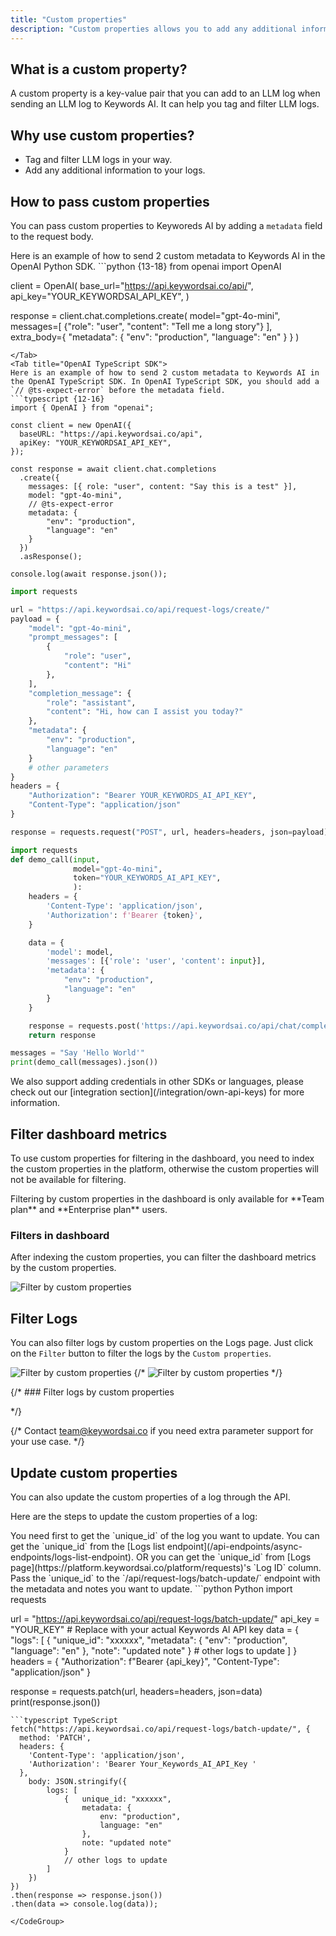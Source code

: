 ```yaml
---
title: "Custom properties"
description: "Custom properties allows you to add any additional information to your logs, which can help you tag and filter logs."
---
```


## What is a custom property?
A custom property is a key-value pair that you can add to an LLM log when sending an LLM log to Keywords AI. It can help you tag and filter LLM logs.

## Why use custom properties?
- Tag and filter LLM logs in your way.
- Add any additional information to your logs.

## How to pass custom properties

You can pass custom properties to Keyworeds AI by adding a `metadata` field to the request body.

<Tabs>
<Tab title="OpenAI Python SDK">
Here is an example of how to send 2 custom metadata to Keywords AI in the OpenAI Python SDK.
```python {13-18}
from openai import OpenAI

client = OpenAI(
    base_url="https://api.keywordsai.co/api/",
    api_key="YOUR_KEYWORDSAI_API_KEY",
)

response = client.chat.completions.create(
    model="gpt-4o-mini",
    messages=[
        {"role": "user", "content": "Tell me a long story"}
    ],
    extra_body={
        "metadata": {
            "env": "production",
            "language": "en"
        }
    }
)
```
</Tab>
<Tab title="OpenAI TypeScript SDK">
Here is an example of how to send 2 custom metadata to Keywords AI in the OpenAI TypeScript SDK. In OpenAI TypeScript SDK, you should add a `// @ts-expect-error` before the metadata field.
```typescript {12-16}
import { OpenAI } from "openai";

const client = new OpenAI({
  baseURL: "https://api.keywordsai.co/api",
  apiKey: "YOUR_KEYWORDSAI_API_KEY",
});

const response = await client.chat.completions
  .create({
    messages: [{ role: "user", content: "Say this is a test" }],
    model: "gpt-4o-mini",
    // @ts-expect-error
    metadata: {
        "env": "production",
        "language": "en"
    }
  })
  .asResponse();

console.log(await response.json());
```
</Tab>
<Tab title="Standard API">
<CodeGroup>

```python Async logging {16-19}
import requests

url = "https://api.keywordsai.co/api/request-logs/create/"
payload = {
    "model": "gpt-4o-mini",
    "prompt_messages": [
        {
            "role": "user",
            "content": "Hi"
        },
    ],
    "completion_message": {
        "role": "assistant",
        "content": "Hi, how can I assist you today?"
    },
    "metadata": {
        "env": "production",
        "language": "en"
    }
    # other parameters
}
headers = {
    "Authorization": "Bearer YOUR_KEYWORDS_AI_API_KEY",
    "Content-Type": "application/json"
}

response = requests.request("POST", url, headers=headers, json=payload)
```
```python LLM proxy {14-17}
import requests
def demo_call(input, 
              model="gpt-4o-mini",
              token="YOUR_KEYWORDS_AI_API_KEY",
              ):
    headers = {
        'Content-Type': 'application/json',
        'Authorization': f'Bearer {token}',
    }

    data = {
        'model': model,
        'messages': [{'role': 'user', 'content': input}],
        'metadata': {
            "env": "production",
            "language": "en"
        }
    }

    response = requests.post('https://api.keywordsai.co/api/chat/completions', headers=headers, json=data)
    return response

messages = "Say 'Hello World'"
print(demo_call(messages).json())
```
</CodeGroup>
</Tab>
<Tab title="Other SDKs">
We also support adding credentials in other SDKs or languages, please check out our [integration section](/integration/own-api-keys) for more information.
</Tab>
</Tabs>


## Filter dashboard metrics
To use custom properties for filtering in the dashboard, you need to index the custom properties in the platform, otherwise the custom properties will not be available for filtering.

<Note>
Filtering by custom properties in the dashboard is only available for **Team plan** and **Enterprise plan** users. 
</Note>

### Filters in dashboard
After indexing the custom properties, you can filter the dashboard metrics by the custom properties.
<Frame>
<img src="https://keywordsai-static.s3.us-east-1.amazonaws.com/docs/observability/dashboard-metadata.png" alt="Filter by custom properties" />
</Frame>

## Filter Logs
You can also filter logs by custom properties on the Logs page. Just click on the `Filter` button to filter the logs by the `Custom properties`.

<Frame>
<img src="https://keywordsai-static.s3.us-east-1.amazonaws.com/docs/observability/logs-custom-property.png" alt="Filter by custom properties" />
</Frame>
{/* 
<Frame>
<img src="https://keywordsai-static.s3.us-east-1.amazonaws.com/docs/observability/logs-side-panel-metadata.png" alt="Filter by custom properties" />
</Frame> */}

{/* ### Filter logs by custom properties


 */}

{/* Contact team@keywordsai.co if you need extra parameter support for your use case. */}
## Update custom properties
You can also update the custom properties of a log through the API.

Here are the steps to update the custom properties of a log:

<Steps>
  <Step title="Get unique_id of the log">
    You need first to get the `unique_id` of the log you want to update. You can get the `unique_id` from the [Logs list endpoint](/api-endpoints/async-endpoints/logs-list-endpoint). OR you can get the `unique_id` from [Logs page](https://platform.keywordsai.co/platform/requests)'s `Log ID` column.
    
  </Step>
  <Step title="Send the API request">
    Pass the `unique_id` to the `/api/request-logs/batch-update/` endpoint with the metadata and notes you want to update.
    <CodeGroup>
```python Python
import requests

url = "https://api.keywordsai.co/api/request-logs/batch-update/"
api_key = "YOUR_KEY" # Replace with your actual Keywords AI API key
data = {
    "logs": [
        {   "unique_id": "xxxxxx",
            "metadata": {
                "env": "production",
                "language": "en"
            },
            "note": "updated note"
        }
        # other logs to update
    ]
}
headers = {
    "Authorization": f"Bearer {api_key}",
    "Content-Type": "application/json"
}

response = requests.patch(url, headers=headers, json=data)
print(response.json())
```
```typescript TypeScript
fetch("https://api.keywordsai.co/api/request-logs/batch-update/", {
  method: 'PATCH',
  headers: {
    'Content-Type': 'application/json',
    'Authorization': 'Bearer Your_Keywords_AI_API_Key '
  },
    body: JSON.stringify({
        logs: [
            {   unique_id: "xxxxxx",
                metadata: {
                    env: "production",
                    language: "en"
                },
                note: "updated note"
            }
            // other logs to update
        ]
    })
})
.then(response => response.json())
.then(data => console.log(data));
```
    </CodeGroup>
  </Step>
</Steps>